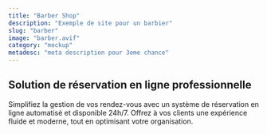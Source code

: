 ```yaml
---
title: "Barber Shop"
description: "Exemple de site pour un barbier"
slug: "barber"
image: "barber.avif"
category: "mockup"
metadesc: "meta description pour 3eme chance"
---
```


## Solution de réservation en ligne professionnelle

Simplifiez la gestion de vos rendez-vous avec un système de réservation en ligne automatisé et disponible 24h/7. Offrez à vos clients une expérience fluide et moderne, tout en optimisant votre organisation.
